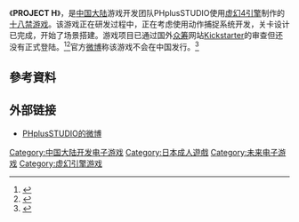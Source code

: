 {{NoteTA
| G1=Games
}}
{{Infobox VG
| title = PROJECT H
| english =
| image =
| caption =
| original =
| developer =
| publisher =
| distributor =
| series =
| engine = [[虚幻引擎|虚幻4引擎]]
| released = 未知
| genre = [[十八禁游戏|十八禁游戏]]
| modes =
| platforms =
}}

《'''PROJECT H'''》，是[[中国大陆|中国大陆]]游戏开发团队PHplusSTUDIO使用[[虚幻引擎|虚幻4引擎]]制作的[[十八禁游戏|十八禁游戏]]。该游戏正在研发过程中，正在考虑使用动作捕捉系统开发，关卡设计已完成，开始了场景搭建。游戏项目已通过国外[[众筹|众筹]]网站[[Kickstarter|Kickstarter]]的审查但还没有正式登陆。<ref>{{Cite web |url=http://www.appgame.com/archives/405025.html |title=任大嘴」首款国产工口游戏《PROJECT H》众筹开启！——然而国内不卖 |access-date=2015-08-23 |archive-url=https://web.archive.org/web/20150813013427/http://www.appgame.com/archives/405025.html |archive-date=2015-08-13 |dead-url=yes }}</ref><ref>{{Cite web |url=http://www.gamersky.com/news/201508/644195.shtml?tag=wap |title=国产虚幻4“18禁”游戏原画公布 油腻美女等你来玩 |accessdate=2015-08-23 |archive-date=2015-09-24 |archive-url=https://web.archive.org/web/20150924021756/http://www.gamersky.com/news/201508/644195.shtml?tag=wap |dead-url=no }}</ref>官方[[微博|微博]]称该游戏不会在中国发行。<ref>{{Cite web |url=http://diy.pconline.com.cn/682/6826837.html |title=18禁H-Gamer《PROJECT H》只在国外发售 |accessdate=2015-08-23 |archive-date=2016-03-04 |archive-url=https://web.archive.org/web/20160304101031/http://diy.pconline.com.cn/682/6826837.html |dead-url=no }}</ref>

== 參考資料 ==
{{Reflist}}

== 外部链接 ==

* [http://weibo.com/u/5671513452 PHplusSTUDIO的微博]

{{DEFAULTSORT:Project H}}
[[Category:中国大陆开发电子游戏|Category:中国大陆开发电子游戏]]
[[Category:日本成人遊戲|Category:日本成人遊戲]]
[[Category:未来电子游戏|Category:未来电子游戏]]
[[Category:虚幻引擎游戏|Category:虚幻引擎游戏]]

{{adult-videogame-stub}}